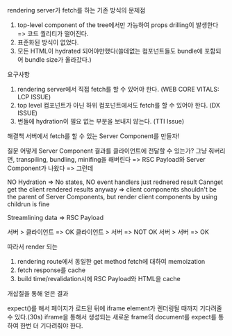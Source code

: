 rendering server가 fetch를 하는 기존 방식의 문제점

1. top-level component of the tree에서만 가능하여 props drilling이 발생한다 => 코드 퀄리티가 떨어진다.
2. 표준화된 방식이 없었다.
3. 모든 HTML이 hydrated 되어야만했다(쓸데없는 컴포넌트들도 bundle에 포함되어 bundle size가 올라갔다.)

요구사항

1. rendering server에서 직접 fetch를 할 수 있어야 한다. (WEB CORE VITALS: LCP ISSUE)
2. top level 컴포넌트가 아닌 하위 컴포넌트에서도 fetch를 할 수 있어야 한다. (DX ISSUE)
3. 번들에 hydration이 필요 없는 부분을 보내지 않는다. (TTI Issue)

해결책
서버에서 fetch를 할 수 있는 Server Component를 만들자!

질문
어떻게 Server Component 결과를 클라이언트에 전달할 수 있는가?
그냥 줘버리면, transpiling, bundling, minifing을 해버린다
=> RSC Payload와 Server Component가 나왔다
=> 그런데

NO Hydration => No states, NO event handlers just rednered result
Cannget get the client rendered results anyway => client components shouldn't be the parent of Server Components, but render client components by using childrun is fine

Streamlining data => RSC Payload

서버 > 클라이언트 => OK
클라이언트 > 서버 => NOT OK
서버 > 서버 => OK

따라서 render 되는

1. rendering route에서 동일한 get method fetch에 대하여 memoization
2. fetch response를 cache
3. build time/revalidation시에 RSC Payload와 HTML을 cache

개삽질을 통해 얻은 결과

expect()를 해서 페이지가 로드된 뒤에 iframe element가 렌더링될 때까지 기다려줄 수 있다.(30s)
iframe을 통해서 생성되는 새로운 frame의 document를 expect를 통하여 한번 더 기다려줘야 한다.
